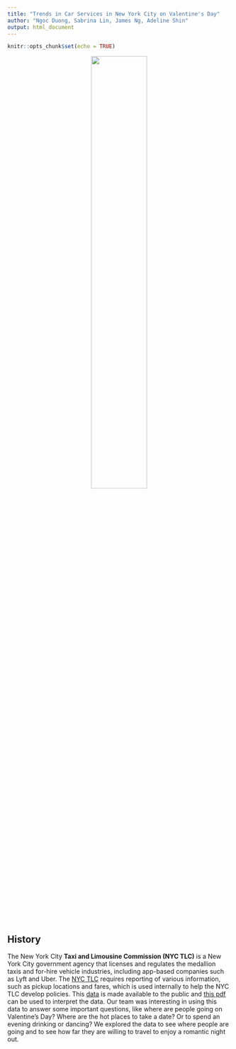 ```yaml
---
title: "Trends in Car Services in New York City on Valentine's Day"
author: "Ngoc Duong, Sabrina Lin, James Ng, Adeline Shin"
output: html_document
---
```


```r
knitr::opts_chunk$set(echo = TRUE)
```


<center><img src="images/taxi.png" style="width:50%"></center>

<head>  
  <style>  
    p { text-indent: 2.0em;}  
  </style>  
</head>
<p>

## History

The New York City <b>Taxi and Limousine Commission (NYC TLC)</b> is a New York City government agency that licenses and regulates the medallion taxis and for-hire vehicle industries, including app-based companies such as Lyft and Uber. The [NYC TLC](https://www1.nyc.gov/site/tlc/index.page) requires reporting of various information, such as pickup locations and fares, which is used internally to help the NYC TLC develop policies. This [data](https://www1.nyc.gov/site/tlc/about/tlc-trip-record-data.page) is made available to the public and [this pdf](https://www1.nyc.gov/assets/tlc/downloads/pdf/data_dictionary_trip_records_yellow.pdf) can be used to interpret the data. Our team was interesting in using this data to answer some important questions, like where are people going on Valentine's Day? Where are the hot places to take a date? Or to spend an evening drinking or dancing? We explored the data to see where people are going and to see how far they are willing to travel to enjoy a romantic night out.
</p>

